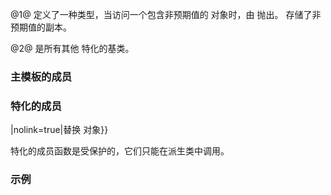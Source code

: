 {{cpp/title|bad_expected_access}}
{{cpp/utility/expected/navbar}}

{{dcl begin}}
{{dcl header|expected}}
{{dcl|num=1|since=c++23|1=
template&lt; class E &gt;
class bad_expected_access : public std::bad_expected_access&lt;void&gt;
}}
{{dcl|num=2|since=c++23|1=
template&lt;&gt;
class bad_expected_access&lt;void&gt; : public std::exception
}}
{{dcl end}}

@1@ 定义了一种类型，当访问一个包含非预期值的 {{tt|expected}} 对象时，由 {{ltt|cpp/utility/expected/value|std::expected::value}} 抛出。{{tt|bad_expected_access&lt;E&gt;}} 存储了非预期值的副本。

@2@ {{tt|bad_expected_access&lt;void&gt;}} 是所有其他 {{tt|bad_expected_access}} 特化的基类。

{{todo|inheritance diagram}}

===主模板的成员===
{{dsc begin}}
{{dsc mem ctor|cpp/utility/expected/bad_expected_access|inlinemem=true|构造 {{tt|bad_expected_access}} 对象}}
{{dsc mem fun|error|nolink=true|返回储存的值}}
{{dsc mem fun|what|nolink=true|返回用于解释的字符串}}
{{dsc end}}

{{member|1={{small|std::bad_expected_access::}}bad_expected_access|2=
{{dcl begin}}
{{dcl|
explicit bad_expected_access( E e );
}}
{{dcl end}}

构造一个新的 {{tt|bad_expected_access&lt;E&gt;}} 对象。用 {{tt|std::move(e)}} 初始化存储的值。
}}
{{member|1={{small|std::bad_expected_access::}}error|2=
{{dcl begin}}
{{dcl|
const E&amp; error() const &amp; noexcept;
E&amp; error() &amp; noexcept;
const E&amp;&amp; error() const &amp;&amp; noexcept;
E&amp;&amp; error() &amp;&amp; noexcept;
}}
{{dcl end}}

返回到储存的值的引用。
}}
{{member|{{small|std::bad_expected_access::}}what|
{{dcl begin}}
{{dcl|
const char* what() const noexcept override;
}}
{{dcl end}}

返回用于解释的字符串。

===参数===
（无）

===返回值===
指向一个包含解释性信息的空终止字符串。该字符串可以转换和显示为 {{lc|std::wstring}}。该指针保证在至少从其获得的异常对象被销毁之前，或者在异常对象上调用一个非 const 成员函数（例如复制赋值运算符）之前，是有效的。

===注解===
实现允许但是不需要重写 {{tt|what()}}。
}}

==={{tt|bad_expected_access&lt;void&gt;}} 特化的成员===
{{dsc begin}}
{{dsc prot mem ctor|nolink=true|构造 {{tt|bad_expected_access&lt;void&gt;}} 对象}}
{{dsc prot mem dtor|nolink=true|销毁 {{tt|bad_expected_access&lt;void&gt;}} 对象}}
{{dsc prot mem fun|operator{{=}}|nolink=true|替换 {{tt|bad_expected_access&lt;void&gt;}} 对象}}
{{dsc mem fun|what|nolink=true|返回用于解释的字符串}}
{{dsc end}}

{{tt|bad_expected_access&lt;void&gt;}} 特化的成员函数是受保护的，它们只能在派生类中调用。

===示例===
{{example
|code=
|output=
}}

{{langlinks|en|es}}